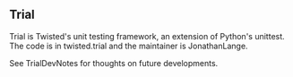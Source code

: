 == Trial ==

Trial is Twisted's unit testing framework, an extension of Python's unittest. The code is in twisted.trial and the maintainer is JonathanLange.

See TrialDevNotes for thoughts on future developments.
